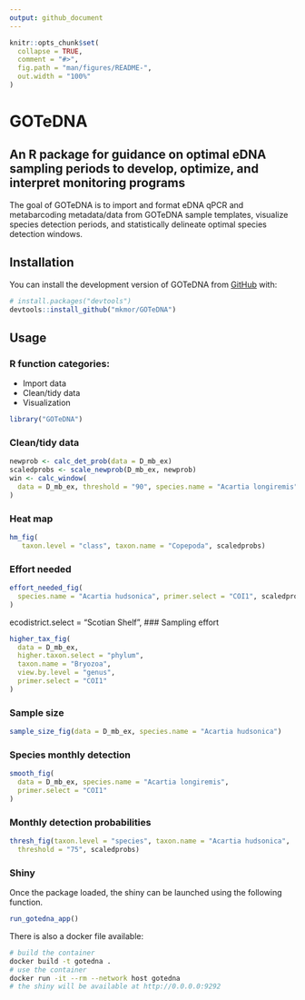 ```yaml
---
output: github_document
---
```


<!-- README.md is generated from README.Rmd. Please edit that file -->

```r
knitr::opts_chunk$set(
  collapse = TRUE,
  comment = "#>",
  fig.path = "man/figures/README-",
  out.width = "100%"
)
```

# GOTeDNA
## An R package for guidance on optimal eDNA sampling periods to develop, optimize, and interpret monitoring programs

<!-- badges: start -->
<!-- badges: end -->

The goal of GOTeDNA is to import and format eDNA qPCR and metabarcoding metadata/data from GOTeDNA sample templates, visualize species detection periods, and statistically delineate optimal species detection windows.

## Installation

You can install the development version of GOTeDNA from [GitHub](https://github.com/) with:

``` r
# install.packages("devtools")
devtools::install_github("mkmor/GOTeDNA")
```

## Usage


### R function categories:
- Import data
- Clean/tidy data
- Visualization

```R
library("GOTeDNA")
```


### Clean/tidy data

```R
newprob <- calc_det_prob(data = D_mb_ex)
scaledprobs <- scale_newprob(D_mb_ex, newprob)
win <- calc_window(
  data = D_mb_ex, threshold = "90", species.name = "Acartia longiremis",scaledprobs
)
```


### Heat map 

```R
hm_fig(
   taxon.level = "class", taxon.name = "Copepoda", scaledprobs)
```

### Effort needed

```R
effort_needed_fig(
  species.name = "Acartia hudsonica", primer.select = "COI1", scaledprobs
)
```
ecodistrict.select = "Scotian Shelf",
### Sampling effort

```R
higher_tax_fig(
  data = D_mb_ex, 
  higher.taxon.select = "phylum", 
  taxon.name = "Bryozoa",
  view.by.level = "genus", 
  primer.select = "COI1"
)
```

### Sample size 

```R
sample_size_fig(data = D_mb_ex, species.name = "Acartia hudsonica")
```

### Species monthly detection

```R
smooth_fig(
  data = D_mb_ex, species.name = "Acartia longiremis",
  primer.select = "COI1"
)
```


### Monthly detection probabilities

```R
thresh_fig(taxon.level = "species", taxon.name = "Acartia hudsonica", 
  threshold = "75", scaledprobs)
```


### Shiny 

Once the package loaded, the shiny can be launched using the following function.

```R
run_gotedna_app()
```

There is also a docker file available: 

```sh
# build the container 
docker build -t gotedna . 
# use the container
docker run -it --rm --network host gotedna 
# the shiny will be available at http://0.0.0.0:9292
```